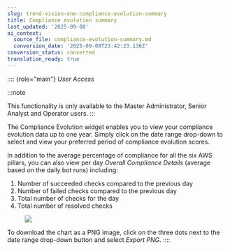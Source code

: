 ```yaml
---
slug: trend-vision-one-compliance-evolution-summary
title: Compliance evolution summary
last_updated: '2025-09-08'
ai_context:
  source_file: compliance-evolution-summary.md
  conversion_date: '2025-09-08T23:42:23.136Z'
conversion_status: converted
translation_ready: true
---
```


:::: {role="main"}
*User Access*

:::note

This functionality is only available to the Master Administrator, Senior Analyst and Operator users.
:::

The Compliance Evolution widget enables you to view your compliance evolution data up to one year. Simply click on the date range drop-down to select and view your preferred period of compliance evolution scores.

In addition to the average percentage of compliance for all the six AWS pillars, you can also view per day *Overall Compliance Details* (average based on the daily bot runs) including:

1.  Number of succeeded checks compared to the previous day
2.  Number of failed checks compared to the previous day
3.  Total number of checks for the day
4.  Total number of resolved checks

<figure>
<img src="./images/new-evolution-widget=1a36557d-e525-474e-83f9-c441a8a68f41.webp" />
</figure>

To download the chart as a PNG image, click on the three dots next to the date range drop-down button and select *Export PNG*.
::::

